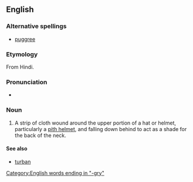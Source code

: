 ==English==

===Alternative spellings===
* [[puggree]]

===Etymology===
From Hindi.

===Pronunciation===
* {{IPA|/ˈpʌɡɹiː/}}

===Noun===
{{en-noun}}

# A strip of cloth wound around the upper portion of a hat or helmet, particularly a [[pith helmet]], and falling down behind to act as a shade for the back of the neck.

====See also====
* [[turban]]

[[Category:English words ending in "-gry"]]